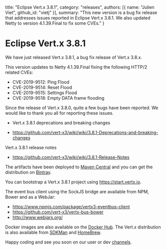   title: "Eclipse Vert.x 3.8.1",
  category: "releases",
  authors: [{
    name: "Julien Viet",
    github_id: "vietj"
  }],
  summary: "This new version is a bug fix release that addresses issues reported in Eclipse Vert.x 3.8.1. We also updated Netty to version 4.1.39.Final to fix some CVEs."
}

# Eclipse Vert.x 3.8.1

We have just released Vert.x 3.8.1, a bug fix release of Vert.x 3.8.x.

This version updates to Netty 4.1.39.Final fixing the following HTTP/2 related CVEs:

- CVE-2019-9512: Ping Flood
- CVE-2019-9514: Reset Flood
- CVE-2019-9515: Settings Flood
- CVE-2019-9518: Empty DATA frame flooding

Since the release of Vert.x 3.8.0, quite a few bugs have been reported. We would like to thank you all for reporting these issues.

* Vert.x 3.8.1 deprecations and breaking changes

* https://github.com/vert-x3/wiki/wiki/3.8.1-Deprecations-and-breaking-changes

Vert.x 3.8.1 release notes

* https://github.com/vert-x3/wiki/wiki/3.8.1-Release-Notes

The artifacts have been deployed to [Maven Central](http://search.maven.org/#search%7Cga%7C1%7Cg%3A%22io.vertx%22%20AND%20v%3A%223.8.1%22) and you can get the distribution on [Bintray](https://bintray.com/vertx/downloads/distribution/3.8.1/view).

You can bootstrap a Vert.x 3.8.1 project using https://start.vertx.io.

The event bus client using the SockJS bridge are available from NPM, Bower and as a WebJar:

* https://www.npmjs.com/package/vertx3-eventbus-client
* https://github.com/vert-x3/vertx-bus-bower
* http://www.webjars.org/

Docker images are also available on the [Docker Hub](https://hub.docker.com/u/vertx/). The Vert.x distribution is also available from [SDKMan](http://sdkman.io/index.html) and [HomeBrew](http://brew.sh/).

Happy coding and see you soon on our user or dev [channels](https://vertx.io/community).
